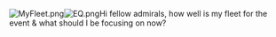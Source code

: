 [[File:MyFleet.png|thumb]][[File:EQ.png|thumb]]Hi fellow admirals, how well is my fleet for the event & what should I be focusing on now?<ac_metadata title="How prepared am I for the event?"> </ac_metadata>